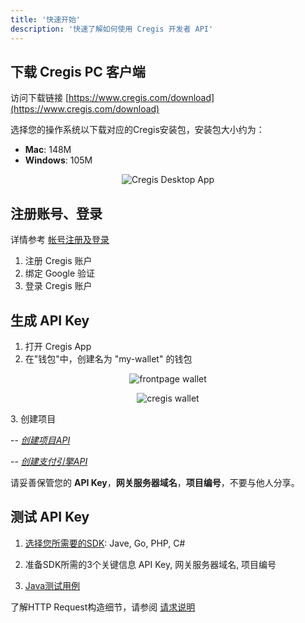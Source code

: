 ```yaml
---
title: '快速开始'
description: '快速了解如何使用 Cregis 开发者 API'
---
```


## 下载 Cregis PC 客户端

访问下载链接 [https://www.cregis.com/download](https://www.cregis.com/download)

选择您的操作系统以下载对应的Cregis安装包，安装包大小约为：
- **Mac**: 148M
- **Windows**: 105M

<p align="center">
    <img
        src="/images/cregis-desktop.avif"
        alt="Cregis Desktop App" width="auto" height="auto"
    />
</p>

## 注册账号、登录

详情参考 [帐号注册及登录](https://support.cregis.com/cregis-wallet-guide/zh-cn/xin-shou-ru-men/zhang-hao-zhu-ce-ji-deng-lu)
1. 注册 Cregis 账户
2. 绑定 Google 验证
3. 登录 Cregis 账户

## 生成 API Key
1. 打开 Cregis App
2. 在"钱包"中，创建名为 "my-wallet" 的钱包
<p align="center">
    <img
        src="/images/frontpage-wallet.jpg"
        alt="frontpage wallet" width="auto" height="auto"
    />
</p>
<p align="center">
    <img
        src="/images/create-wallet.png"
        alt="cregis wallet" width="auto" height="auto"
    />
</p>
3. 创建项目 <br/>

-- [_创建项目API_](https://support.cregis.com/cregis-wallet-guide/zh-cn/api/manual/creation)

-- [_创建支付引擎API_](https://support.cregis.com/cregis-wallet-guide/zh-cn/payment_engine/creation)

请妥善保管您的 **API Key**，**网关服务器域名**，**项目编号**，不要与他人分享。

## 测试 API Key

1. [选择您所需要的SDK](/sdk-tool/sdk): Jave, Go, PHP, C#

2. 准备SDK所需的3个关键信息
API Key, 网关服务器域名, 项目编号

3. [Java测试用例](https://github.com/0xcregis/cregis-java-sdk/blob/master/cregis-sdk-core/src/test/java/com/cregis/core/HutoolClientTest.java)

了解HTTP Request构造细节，请参阅 [请求说明](/api-reference/request)
